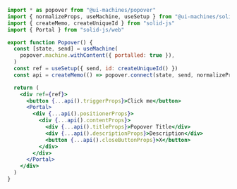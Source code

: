 ```jsx {9,18}
import * as popover from "@ui-machines/popover"
import { normalizeProps, useMachine, useSetup } from "@ui-machines/solid"
import { createMemo, createUniqueId } from "solid-js"
import { Portal } from "solid-js/web"

export function Popover() {
  const [state, send] = useMachine(
    popover.machine.withContent({ portalled: true }),
  )
  const ref = useSetup({ send, id: createUniqueId() })
  const api = createMemo(() => popover.connect(state, send, normalizeProps))

  return (
    <div ref={ref}>
      <button {...api().triggerProps}>Click me</button>
      <Portal>
        <div {...api().positionerProps}>
          <div {...api().contentProps}>
            <div {...api().titleProps}>Popover Title</div>
            <div {...api().descriptionProps}>Description</div>
            <button {...api().closeButtonProps}>X</button>
          </div>
        </div>
      </Portal>
    </div>
  )
}
```
